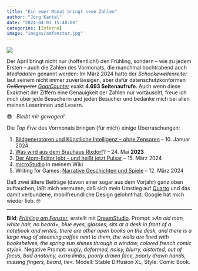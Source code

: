 ```yaml
---
title: "Ein euer Monat bringt neue Zahlen"
author: "Jörg Kantel"
date: "2024-04-01 15:40:00"
categories: [Interna]
image: "images/amfenster.jpg"
---
```


[![](images/amfenster-b.jpg)](https://www.flickr.com/photos/schockwellenreiter/53560418152/)

Der April bringt nicht nur (hoffentlich!) den Frühling, sondern -- wie zu jedem Ersten -- auch die Zahlen des Vormonats, die manchmal hochtrabend auch *Mediadaten* genannt werden: Im März 2024 hatte der *Schockewellenreiter* laut seinem nicht immer zuverlässigen, aber dafür datenschutzkonformen *~~Geißenpeter~~* *[GoatCounter](https://www.goatcounter.com/)* exakt **4.693 Seitenaufrufe**. Auch wenn diese Exaktheit der Ziffern eine Genauigkeit der Zahlen nur vortäuscht, freue ich mich über jede Besucherin und jeden Besucher und bedanke mich bei allen meinen Leserinnen und Lesern.

😎 &nbsp; *Bleibt mir gewogen!*

Die *Top Five* des Vormonats bringen (für mich) einige Überraschungen:

1. [Bildgeneratoren und Künstliche Intelligenz – ohne Zensoren](https://kantel.github.io/posts/2024011002_ki_ohne_zensor/index.html) -- 10. Januar 2024
2. [Was wird aus dem Brauhaus Rixdorf](https://kantel.github.io/posts/2023052401_brauhaus_rixdorf/index.html)? -- 24. Mai **2023**
3. [Der Atom-Editor lebt – und heißt jetzt Pulsar](https://kantel.github.io/posts/2024031501_atom_wird_pulsar/) -- 15. März 2024
4. [microStudio](http://cognitiones.kantel-chaos-team.de/multimedia/spieleprogrammierung/microstudio.html) in meinem Wiki
5. Writing for Games: [Narrative Geschichten und Spiele](https://kantel.github.io/posts/2024031202_writing_for_games/) -- 12. März 2024

Daß zwei ältere Beiträge (davon einer sogar aus dem Vorjahr) ganz oben auftauchen, läßt mich vermuten, daß sich mein Umstieg auf [Quarto](http://cognitiones.kantel-chaos-team.de/webworking/staticsites/quarto.html) und das damit verbundene, mobilfreundliche Design gelohnt hat. Google hat mich wieder lieb.&nbsp;🤓

---

**Bild**; *[Frühling am Fenster](https://www.flickr.com/photos/schockwellenreiter/53560418152/)*, erstellt mit [DreamStudio](https://beta.dreamstudio.ai/generate). Prompt: »*An old man, white hair, no beard+, blue eyes, glasses, sits at a desk in front of a notebook and writes, there are other open books on the desk, and there is a large mug of steaming coffee next to them, the walls are lined with bookshelves, the spring sun shines through a window, colored french comic style*«. Negative Prompt: »*ugly, deformed, noisy, blurry, distorted, out of focus, bad anatomy, extra limbs, poorly drawn face, poorly drawn hands, missing fingers, beard, tie*«. Modell: Stable Diffusion XL, Style: Comic Book.